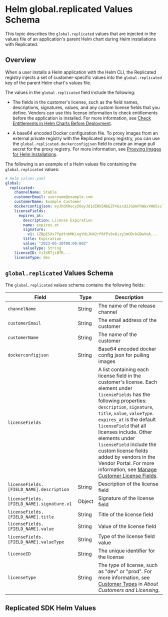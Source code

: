 
# Helm global.replicated Values Schema

This topic describes the `global.replicated` values that are injected in the values file of an application's parent Helm chart during Helm installations with Replicated.

## Overview

When a user installs a Helm application with the Helm CLI, the Replicated registry injects a set of customer-specific values into the `global.replicated` key of the parent Helm chart's values file.

The values in the `global.replicated` field include the following:

* The fields in the customer's license, such as the field names, descriptions, signatures, values, and any custom license fields that you define. Vendors can use this license information to check entitlements before the application is installed. For more information, see [Check Entitlements in Helm Charts Before Deployment](/vendor/licenses-reference-helm).

* A base64 encoded Docker configuration file. To proxy images from an external private registry with the Replicated proxy registry, you can use the `global.replicated.dockerconfigjson` field to create an image pull secret for the proxy registry. For more information, see [Proxying Images for Helm Installations](/vendor/helm-image-registry).

The following is an example of a Helm values file containing the `global.replicated` values:

```yaml
# Helm values.yaml
global:
  replicated:
    channelName: Stable
    customerEmail: username@example.com
    customerName: Example Customer
    dockerconfigjson: eyJhdXRocyI6eyJd1dIRk5NbEZFVGsxd2JGUmFhWGxYWm5scloyNVRSV1pPT2pKT2NGaHhUVEpSUkU1...
    licenseFields:
      expires_at:
        description: License Expiration
        name: expires_at
        signature:
          v1: iZBpESXx7fpdtnbMKingYHiJH42rP8fPs0x8izy1mODckGBwVoA... 
        title: Expiration
        value: "2023-05-30T00:00:00Z"
        valueType: String
    licenseID: YiIXRTjiB7R...
    licenseType: dev
```

## `global.replicated` Values Schema

The `global.replicated` values schema contains the following fields:

| Field | Type | Description |
| --- | --- | --- |
| `channelName` | String | The name of the release channel |
| `customerEmail` | String | The email address of the customer |
| `customerName` | String | The name of the customer |
| `dockerconfigjson` | String | Base64 encoded docker config json for pulling images |
| `licenseFields`| | A list containing each license field in the customer's license. Each element under `licenseFields` has the following properties: `description`, `signature`, `title`, `value`, `valueType`. `expires_at` is the default `licenseField` that all licenses include. Other elements under `licenseField` include the custom license fields added by vendors in the Vendor Portal. For more information, see [Manage Customer License Fields](/vendor/licenses-adding-custom-fields). |
| `licenseFields.[FIELD_NAME].description` | String | Description of the license field |
| `licenseFields.[FIELD_NAME].signature.v1` | Object | Signature of the license field |
| `licenseFields.[FIELD_NAME].title` | String | Title of the license field |
| `licenseFields.[FIELD_NAME].value` | String | Value of the license field |
| `licenseFields.[FIELD_NAME].valueType` | String | Type of the license field value |
| `licenseID` | String | The unique identifier for the license |
| `licenseType` | String | The type of license, such as "dev" or "prod". For more information, see [Customer Types](/vendor/licenses-about#customer-types) in _About Customers and Licensing_. |

## Replicated SDK Helm Values

<SdkValues/>